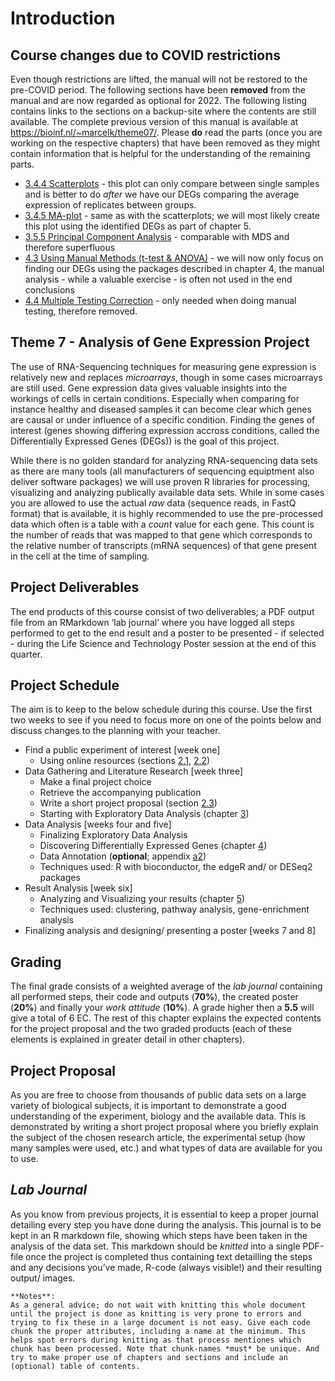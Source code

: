 # Introduction {#chapter-1}

## Course changes due to COVID restrictions

Even though restrictions are lifted, the manual will not be restored to the pre-COVID period. The following sections have been **removed** from the manual and are now regarded as optional for 2022. The following listing contains links to the sections on a backup-site where the contents are still available. The complete previous version of this manual is available at [https://bioinf.nl/~marcelk/theme07/](https://bioinf.nl/~marcelk/theme07/). Please **do** read the parts (once you are working on the respective chapters) that have been removed as they might contain information that is helpful for the understanding of the remaining parts.

* [3.4.4 Scatterplots](https://bioinf.nl/~marcelk/theme07/chapter-3.html#eda_scatter_plot) - this plot can only compare between single samples and is better to do *after* we have our DEGs comparing the average expression of replicates between groups.
* [3.4.5 MA-plot](https://bioinf.nl/~marcelk/theme07/chapter-3.html#MA_plot) - same as with the scatterplots; we will most likely create this plot using the identified DEGs as part of chapter 5.
* [3.5.5 Principal Component Analysis](https://bioinf.nl/~marcelk/theme07/chapter-3.html#eda_pca) - comparable with MDS and therefore superfluous
* [4.3 Using Manual Methods (t-test & ANOVA)](https://bioinf.nl/~marcelk/theme07/chapter-4.html#deg-manual) - we will now only focus on finding our DEGs using the packages described in chapter 4, the manual analysis - while a valuable exercise - is often not used in the end conclusions
* [4.4 Multiple Testing Correction](https://bioinf.nl/~marcelk/theme07/chapter-4.html#deg-mtc) - only needed when doing manual testing, therefore removed.

## Theme 7 - Analysis of Gene Expression Project

The use of RNA-Sequencing techniques for measuring gene expression is relatively new and replaces *microarrays*, though in some cases microarrays are still used. Gene expression data gives valuable insights into the workings of cells in certain conditions. Especially when comparing for instance healthy and diseased samples it can become clear which genes are causal or under influence of a specific condition. Finding the genes of interest (genes showing differing expression accross conditions, called the Differentially Expressed Genes (DEGs)) is the goal of this project.

While there is no golden standard for analyzing RNA-sequencing data sets as there are many tools (all manufacturers of sequencing equiptment also deliver software packages) we will use proven R libraries for processing, visualizing and analyzing publically available data sets. While in some cases you are allowed to use the actual *raw* data (sequence reads, in FastQ format) that is available, it is highly recommended to use the pre-processed data which often is a table with a *count* value for each gene. This count is the number of reads that was mapped to that gene which corresponds to the relative number of transcripts (mRNA sequences) of that gene present in the cell at the time of sampling.

## Project Deliverables

The end products of this course consist of two deliverables; a PDF output file from an RMarkdown 'lab journal' where you have logged all steps performed to get to the end result and a poster to be presented - if selected - during the Life Science and Technology Poster session at the end of this quarter.

## Project Schedule

The aim is to keep to the below schedule during this course. Use the first two weeks to see if you need to focus more on one of the points below and discuss changes to the planning with your teacher.

* Find a public experiment of interest [week one]
    + Using online resources (sections [2.1](#finding-public-data), [2.2](#ncbi-geo))
* Data Gathering and Literature Research [week three]
    + Make a final project choice
    + Retrieve the accompanying publication
    + Write a short project proposal (section [2.3](#project-proposal_ch2))
    + Starting with Exploratory Data Analysis (chapter [3](#chapter-3))
* Data Analysis [weeks four and five]
    + Finalizing Exploratory Data Analysis
    + Discovering Differentially Expressed Genes (chapter [4](#chapter-4))
    + Data Annotation (**optional**; appendix [a2](#a2-annotation))
    + Techniques used: R with bioconductor, the edgeR and/ or DESeq2 packages
* Result Analysis [week six]
    + Analyzing and Visualizing your results (chapter [5](#chapter-5))
    + Techniques used: clustering, pathway analysis, gene-enrichment analysis
* Finalizing analysis and designing/ presenting a poster [weeks 7 and 8]

## Grading {#grading}

The final grade consists of a weighted average of the *lab journal* containing all performed steps, their code and outputs (**70%**), the created poster (**20%**) and finally your *work attitude* (**10%**). A grade higher then a **5.5** will give a total of 6 EC. The rest of this chapter explains the expected contents for the project proposal and the two graded products (each of these elements is explained in greater detail in other chapters).

## Project Proposal

As you are free to choose from thousands of public data sets on a large variety of biological subjects, it is important to demonstrate a good understanding of the experiment, biology and the available data. This is demonstrated by writing a short project proposal where you briefly explain the subject of the chosen research article, the experimental setup (how many samples were used, etc.) and what types of data are available for you to use.

## *Lab Journal*

As you know from previous projects, it is essential to keep a proper journal detailing every step you have done during the analysis. This journal is to be kept in an R markdown file, showing which steps have been taken in the analysis of the data set. This markdown should be *knitted* into a single PDF-file once the project is completed thus containing text detailling the steps and any decisions you've made, R-code (always visible!) and their resulting output/ images. 

```block
**Notes**:
As a general advice; do not wait with knitting this whole document until the project is done as knitting is very prone to errors and trying to fix these in a large document is not easy. Give each code chunk the proper attributes, including a name at the minimum. This helps spot errors during knitting as that process mentiones which chunk has been processed. Note that chunk-names *must* be unique. And try to make proper use of chapters and sections and include an (optional) table of contents.
```